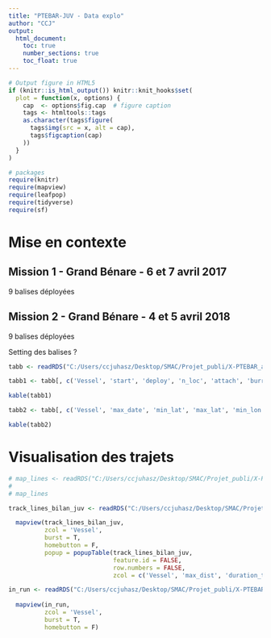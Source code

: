 ```yaml
---
title: "PTEBAR-JUV - Data explo"
author: "CCJ"
output:
  html_document:
    toc: true
    number_sections: true
    toc_float: true
---
```


```r
# Output figure in HTML5
if (knitr::is_html_output()) knitr::knit_hooks$set(
  plot = function(x, options) {
    cap  <- options$fig.cap  # figure caption
    tags <- htmltools::tags
    as.character(tags$figure(
      tags$img(src = x, alt = cap),
      tags$figcaption(cap)
    ))
  }
)

# packages
require(knitr)
require(mapview)
require(leafpop)
require(tidyverse)
require(sf)
```

# Mise en contexte
  
## Mission 1 - Grand Bénare - 6 et 7 avril 2017  
  
9 balises déployées  
  
## Mission 2 - Grand Bénare - 4 et 5 avril 2018
  
9 balises déployées  
  
Setting des balises ?
 

```r
tabb <- readRDS("C:/Users/ccjuhasz/Desktop/SMAC/Projet_publi/X-PTEBAR_argos_JUV/DATA/PTEBAR_JUV_Infos_bilan.rds")

tabb1 <- tabb[, c('Vessel', 'start', 'deploy', 'n_loc', 'attach', 'burrow', 'ring', 'weight', 'wing', 'remark')]

kable(tabb1)

tabb2 <- tabb[, c('Vessel', 'max_date', 'min_lat', 'max_lat', 'min_lon', 'max_lon', 'max_speed', 'max_dist_km', 'date_loc', 'timing_for_max', 'dist_travel_km', 'duration_trip_day')]

kable(tabb2)
```
# Visualisation des trajets

```r

# map_lines <- readRDS("C:/Users/ccjuhasz/Desktop/SMAC/Projet_publi/X-PTEBAR_argos_JUV/DATA/PTEBAR_JUV_raw_map_lines.rds")
# 
# map_lines

track_lines_bilan_juv <- readRDS("C:/Users/ccjuhasz/Desktop/SMAC/Projet_publi/X-PTEBAR_argos_JUV/DATA/PTEBAR_JUV_Infos_bilan.rds")

  mapview(track_lines_bilan_juv,
          zcol = 'Vessel',
          burst = T,
          homebutton = F,
          popup = popupTable(track_lines_bilan_juv,
                             feature.id = FALSE,
                             row.numbers = FALSE,
                             zcol = c('Vessel', 'max_dist', 'duration_trip_day')))

in_run <- readRDS("C:/Users/ccjuhasz/Desktop/SMAC/Projet_publi/X-PTEBAR_argos_JUV/DATA/PTEBAR_JUV_in_Run_points_data.rds")
  
  mapview(in_run,
          zcol = 'Vessel',
          burst = T,
          homebutton = F)

```